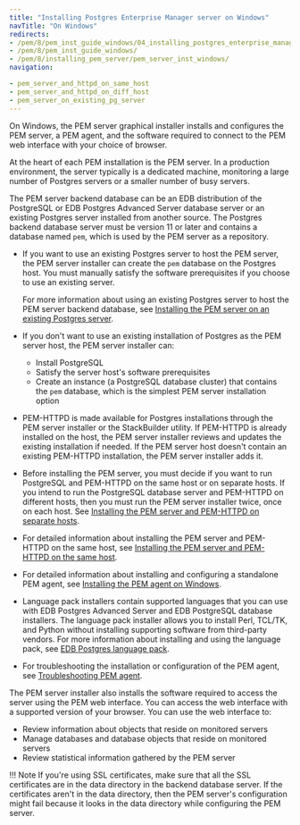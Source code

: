 ```yaml
---
title: "Installing Postgres Enterprise Manager server on Windows"
navTitle: "On Windows"
redirects:
- /pem/8/pem_inst_guide_windows/04_installing_postgres_enterprise_manager/01_installing_pem_server_on_windows/
- /pem/8/pem_inst_guide_windows/
- /pem/8/installing_pem_server/pem_server_inst_windows/
navigation:

- pem_server_and_httpd_on_same_host
- pem_server_and_httpd_on_diff_host
- pem_server_on_existing_pg_server
---
```


On Windows, the PEM server graphical installer installs and configures the PEM server, a PEM agent, and the software required to connect to the PEM web interface with your choice of browser.

At the heart of each PEM installation is the PEM server. In a production environment, the server typically is a dedicated machine, monitoring a large number of Postgres servers or a smaller number of busy servers.

The PEM server backend database can be an EDB distribution of the PostgreSQL or EDB Postgres Advanced Server database server or an existing Postgres server installed from another source. The Postgres backend database server must be version 11 or later and contains a database named `pem`, which is used by the PEM server as a repository.

-   If you want to use an existing Postgres server to host the PEM server, the PEM server installer can create the `pem` database on the Postgres host. You must manually satisfy the software prerequisites if you choose to use an existing server.

    For more information about using an existing Postgres server to host the PEM server backend database, see [Installing the PEM server on an existing Postgres server](pem_server_on_existing_pg_server/).

-   If you don't want to use an existing installation of Postgres as the PEM server host, the PEM server installer can:
    - Install PostgreSQL
    - Satisfy the server host's software prerequisites
    - Create an instance (a PostgreSQL database cluster) that contains the `pem` database, which is the simplest PEM server installation option

-   PEM-HTTPD is made available for Postgres installations through the PEM server installer or the StackBuilder utility. If PEM-HTTPD is already installed on the host, the PEM server installer reviews and updates the existing installation if needed. If the PEM server host doesn't contain an existing PEM-HTTPD installation, the PEM server installer adds it.

-   Before installing the PEM server, you must decide if you want to run PostgreSQL and PEM-HTTPD on the same host or on separate hosts. If you intend to run the PostgreSQL database server and PEM-HTTPD on different hosts, then you must run the PEM server installer twice, once on each host. See [Installing the PEM server and PEM-HTTPD on separate hosts](pem_server_and_httpd_on_diff_host/).

-   For detailed information about installing the PEM server and PEM-HTTPD on the same host, see [Installing the PEM server and PEM-HTTPD on the same host](pem_server_and_httpd_on_same_host/).

-   For detailed information about installing and configuring a standalone PEM agent, see [Installing the PEM agent on Windows](../../installing_pem_agent/windows_agent).

-   Language pack installers contain supported languages that you can use with EDB Postgres Advanced Server and EDB PostgreSQL database installers. The language pack installer allows you to install Perl, TCL/TK, and Python without installing supporting software from third-party vendors. For more information about installing and using the language pack, see [EDB Postgres language pack](/language_pack/latest/).

-   For troubleshooting the installation or configuration of the PEM agent, see [Troubleshooting PEM agent](../../troubleshooting_agent/).

The PEM server installer also installs the software required to access the server using the PEM web interface. You can access the web interface with a supported version of your browser. You can use the web interface to:
-  Review information about objects that reside on monitored servers
-  Manage databases and database objects that reside on monitored servers
-  Review statistical information gathered by the PEM server

!!! Note
    If you're using SSL certificates, make sure that all the SSL certificates are in the data directory in the backend database server. If the certificates aren't in the data directory, then the PEM server's configuration might fail because it looks in the data directory while configuring the PEM server.